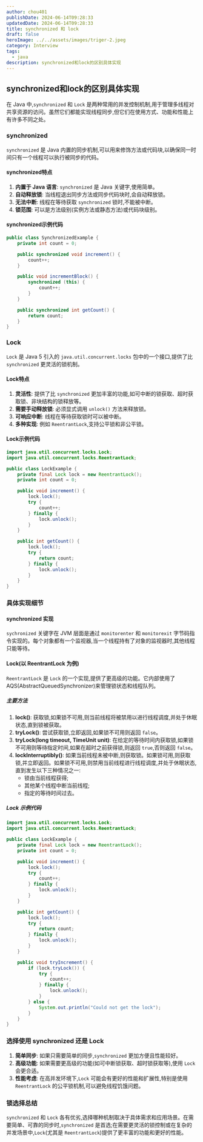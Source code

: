 ```yaml
---
author: chou401
publishDate: 2024-06-14T09:28:33
updatedDate: 2024-06-14T09:28:33
title: synchronized 和 lock
draft: false
heroImage: ../../assets/images/triger-2.jpeg
category: Interview
tags:
  - java
description: synchronized和lock的区别具体实现
---
```


## synchronized和lock的区别具体实现

在 Java 中,`synchronized` 和 `Lock` 是两种常用的并发控制机制,用于管理多线程对共享资源的访问。虽然它们都能实现线程同步,但它们在使用方式、功能和性能上有许多不同之处。

### synchronized

`synchronized` 是 Java 内置的同步机制,可以用来修饰方法或代码块,以确保同一时间只有一个线程可以执行被同步的代码。

#### synchronized特点

1. **内置于 Java 语言**: `synchronized` 是 Java 关键字,使用简单。
2. **自动释放锁**: 当线程退出同步方法或同步代码块时,会自动释放锁。
3. **无法中断**: 线程在等待获取 `synchronized` 锁时,不能被中断。
4. **锁范围**: 可以是方法级别(实例方法或静态方法)或代码块级别。

#### synchronized示例代码

```java
public class SynchronizedExample {
    private int count = 0;

    public synchronized void increment() {
        count++;
    }

    public void incrementBlock() {
        synchronized (this) {
            count++;
        }
    }

    public synchronized int getCount() {
        return count;
    }
}
```

### Lock

`Lock` 是 Java 5 引入的 `java.util.concurrent.locks` 包中的一个接口,提供了比 `synchronized` 更灵活的锁机制。

#### Lock特点

1. **灵活性**: 提供了比 `synchronized` 更加丰富的功能,如可中断的锁获取、超时获取锁、非块结构的锁释放等。
2. **需要手动释放锁**: 必须显式调用 `unlock()` 方法来释放锁。
3. **可响应中断**: 线程在等待获取锁时可以被中断。
4. **多种实现**: 例如 `ReentrantLock`,支持公平锁和非公平锁。

#### Lock示例代码

```java
import java.util.concurrent.locks.Lock;
import java.util.concurrent.locks.ReentrantLock;

public class LockExample {
    private final Lock lock = new ReentrantLock();
    private int count = 0;

    public void increment() {
        lock.lock();
        try {
            count++;
        } finally {
            lock.unlock();
        }
    }

    public int getCount() {
        lock.lock();
        try {
            return count;
        } finally {
            lock.unlock();
        }
    }
}
```

### 具体实现细节

#### synchronized 实现

`sychronized` 关键字在 JVM 层面是通过 `monitorenter` 和 `monitorexit` 字节码指令实现的。每个对象都有一个监视器,当一个线程持有了对象的监视器时,其他线程只能等待。

#### Lock(以 ReentrantLock 为例)

`ReentrantLock` 是 `Lock` 的一个实现,提供了更高级的功能。它内部使用了 AQS(AbstractQueuedSynchronizer)来管理锁状态和线程队列。

##### 主要方法

1. **lock()**: 获取锁,如果锁不可用,则当前线程将被禁用以进行线程调度,并处于休眠状态,直到锁被获取。
2. **tryLock()**: 尝试获取锁,立即返回,如果锁不可用则返回 `false`。
3. **tryLock(long timeout, TimeUnit unit)**: 在给定的等待时间内获取锁,如果锁不可用则等待指定时间,如果在超时之前获得锁,则返回 `true`,否则返回 `false`。
4. **lockInterruptibly()**: 如果当前线程未被中断,则获取锁。如果锁可用,则获取锁,并立即返回。如果锁不可用,则禁用当前线程进行线程调度,并处于休眠状态,直到发生以下三种情况之一:
   - 锁由当前线程获得;
   - 其他某个线程中断当前线程;
   - 指定的等待时间过去。

##### Lock 示例代码

```java
import java.util.concurrent.locks.Lock;
import java.util.concurrent.locks.ReentrantLock;

public class LockExample {
    private final Lock lock = new ReentrantLock();
    private int count = 0;

    public void increment() {
        lock.lock();
        try {
            count++;
        } finally {
            lock.unlock();
        }
    }

    public int getCount() {
        lock.lock();
        try {
            return count;
        } finally {
            lock.unlock();
        }
    }

    public void tryIncrement() {
        if (lock.tryLock()) {
            try {
                count++;
            } finally {
                lock.unlock();
            }
        } else {
            System.out.println("Could not get the lock");
        }
    }
}
```

### 选择使用 synchronized 还是 Lock

1. **简单同步**: 如果只需要简单的同步,`synchronized` 更加方便且性能较好。
2. **高级功能**: 如果需要更高级的功能(如可中断锁获取、超时锁获取等),使用 `Lock` 会更合适。
3. **性能考虑**: 在高并发环境下,`Lock` 可能会有更好的性能和扩展性,特别是使用 `ReentrantLock` 的公平锁机制,可以避免线程饥饿问题。

### 锁选择总结

`synchronized` 和 `Lock` 各有优劣,选择哪种机制取决于具体需求和应用场景。在需要简单、可靠的同步时,`synchronized` 是首选;在需要更灵活的锁控制或在复杂的并发场景中,`Lock`(尤其是 `ReentrantLock`)提供了更丰富的功能和更好的性能。

